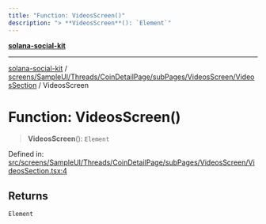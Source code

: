 ```yaml
---
title: "Function: VideosScreen()"
description: "> **VideosScreen**(): `Element`"
---
```


[**solana-social-kit**](../../../../../../../../README.mdx)

***

[solana-social-kit](../../../../../../../../README.mdx) / [screens/SampleUI/Threads/CoinDetailPage/subPages/VideosScreen/VideosSection](../README.mdx) / VideosScreen

# Function: VideosScreen()

> **VideosScreen**(): `Element`

Defined in: [src/screens/SampleUI/Threads/CoinDetailPage/subPages/VideosScreen/VideosSection.tsx:4](https://github.com/SendArcade/solana-social-starter/blob/03568260ca96ed63f77049843c721de1cb011893/src/screens/SampleUI/Threads/CoinDetailPage/subPages/VideosScreen/VideosSection.tsx#L4)

## Returns

`Element`
